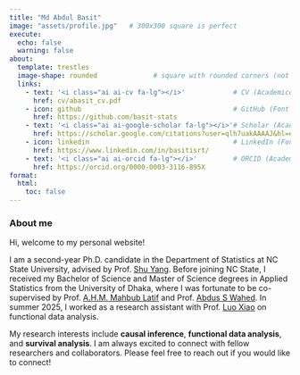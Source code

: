 ```yaml
---
title: "Md Abdul Basit"
image: "assets/profile.jpg"   # 300x300 square is perfect
execute:
  echo: false
  warning: false
about:
  template: trestles
  image-shape: rounded              # square with rounded corners (not circular)
  links:
    - text: '<i class="ai ai-cv fa-lg"></i>'            # CV (Academicons)
      href: cv/abasit_cv.pdf
    - icon: github                                      # GitHub (Font Awesome)
      href: https://github.com/basit-stats
    - text: '<i class="ai ai-google-scholar fa-lg"></i>'# Scholar (Academicons)
      href: https://scholar.google.com/citations?user=qlh7uakAAAAJ&hl=en
    - icon: linkedin                                    # LinkedIn (Font Awesome)
      href: https://www.linkedin.com/in/basitisrt/
    - text: '<i class="ai ai-orcid fa-lg"></i>'         # ORCID (Academicons)
      href: https://orcid.org/0000-0003-3116-895X
format:
  html:
    toc: false
---
```


### About me

Hi, welcome to my personal website!

I am a second-year Ph.D. candidate in the Department of Statistics at NC State University, advised by Prof. [Shu Yang](https://statistics.sciences.ncsu.edu/people/syang24/). Before joining NC State, I received my Bachelor of Science and Master of Science degrees in Applied Statistics from the University of Dhaka, where I was fortunate to be co-supervised by Prof. [A.H.M. Mahbub Latif](https://www.du.ac.bd/faculty/faculty_details/ISR/985) and Prof. [Abdus S Wahed](https://www.urmc.rochester.edu/biostat/people/faculty/abdus-wahed-phd). In summer 2025, I worked as a research assistant with Prof. [Luo Xiao](https://statistics.sciences.ncsu.edu/people/lxiao5/) on functional data analysis.

My research interests include **causal inference**, **functional data analysis**, and **survival analysis**. I am always excited to connect with fellow researchers and collaborators. Please feel free to reach out if you would like to connect!